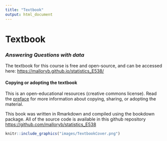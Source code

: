 ```yaml
---
title: "Textbook"
output: html_document
---
```


```{=html}
<style type="text/css">
.title {
  display: none;
}

#getting-started img {
  margin-right: 10px;
}

</style>
```
# **Textbook**

::: row
::: col-sm-6
### *Answering Questions with data*

The textbook for this course is free and open-source, and can be accessed here: <https://malloryb.github.io/statistics_E538/>

#### Copying or adopting the textbook

This is an open-educational resources (creative commons license). Read the [preface](https://malloryb.github.io/statistics_E538/index.html#important-notes) for more information about copying, sharing, or adopting the material.

This book was written in Rmarkdown and compiled using the bookdown package. All of the source code is available in this github repository <https://github.com/malloryb/statistics_E538>
:::

::: col-sm-6
<a href="https://malloryb.github.io/statistics_E538/">

```r
knitr::include_graphics("images/TextbookCover.png")
```

</a>
:::
:::
